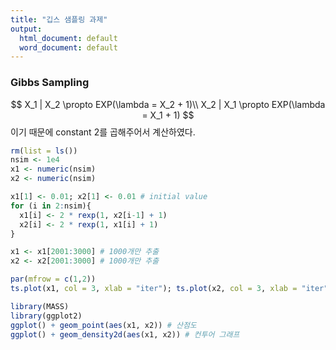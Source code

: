 ```yaml
---
title: "깁스 샘플링 과제"
output:
  html_document: default
  word_document: default
---
```


### Gibbs Sampling 
$$
X_1 | X_2 \propto EXP(\lambda = X_2 + 1)\\
X_2 | X_1 \propto EXP(\lambda = X_1 + 1)
$$
이기 때문에 constant 2를 곱해주어서 계산하였다.

```r
rm(list = ls())
nsim <- 1e4
x1 <- numeric(nsim)
x2 <- numeric(nsim)

x1[1] <- 0.01; x2[1] <- 0.01 # initial value
for (i in 2:nsim){
  x1[i] <- 2 * rexp(1, x2[i-1] + 1) 
  x2[i] <- 2 * rexp(1, x1[i] + 1)
}

x1 <- x1[2001:3000] # 1000개만 추출
x2 <- x2[2001:3000] # 1000개만 추출

par(mfrow = c(1,2))
ts.plot(x1, col = 3, xlab = "iter"); ts.plot(x2, col = 3, xlab = "iter") # 수렴 확인용

library(MASS)
library(ggplot2)
ggplot() + geom_point(aes(x1, x2)) # 산점도
ggplot() + geom_density2d(aes(x1, x2)) # 컨투어 그래프
```